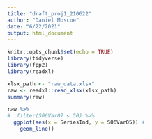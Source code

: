 ```yaml
---
title: "draft_proj1_210622"
author: "Daniel Moscoe"
date: "6/22/2021"
output: html_document
---
```


```r
knitr::opts_chunk$set(echo = TRUE)
library(tidyverse)
library(fpp2)
library(readxl)
```

```r
xlsx_path <- "raw_data.xlsx"
raw <- readxl::read_xlsx(xlsx_path)
summary(raw)
```

```r

raw %>%
#  filter(S06Var07 < 50) %>%
  ggplot(aes(x = SeriesInd, y = S06Var05)) +
    geom_line()
```

